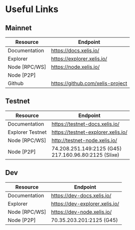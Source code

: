 # Useful Links

## Mainnet

| Resource        | Endpoint                                      |
|-----------------|-----------------------------------------------|
| Documentation   | https://docs.xelis.io/                        |
| Explorer        | https://explorer.xelis.io/                    |
| Node [RPC/WS]   | https://node.xelis.io/                        |
| Node [P2P]      |                                               |
| Github          | https://github.com/xelis-project              |


## Testnet

| Resource         | Endpoint                                                  |
|------------------|-----------------------------------------------------------|
| Documentation    | https://testnet-docs.xelis.io/                            |
| Explorer Testnet | https://testnet-explorer.xelis.io/                        |
| Node [RPC/WS]    | http://testnet-node.xelis.io/                             |
| Node [P2P]       | 74.208.251.149:2125 (G45)<br/> 217.160.96.80:2125 (Slixe) |

## Dev

| Resource        | Endpoint                                      |
|-----------------|-----------------------------------------------|
| Documentation   | https://dev-docs.xelis.io/                    |
| Explorer        | https://dev-explorer.xelis.io/                |
| Node [RPC/WS]   | https://dev-node.xelis.io/                    |
| Node [P2P]      | 70.35.203.201:2125 (G45)                      |
